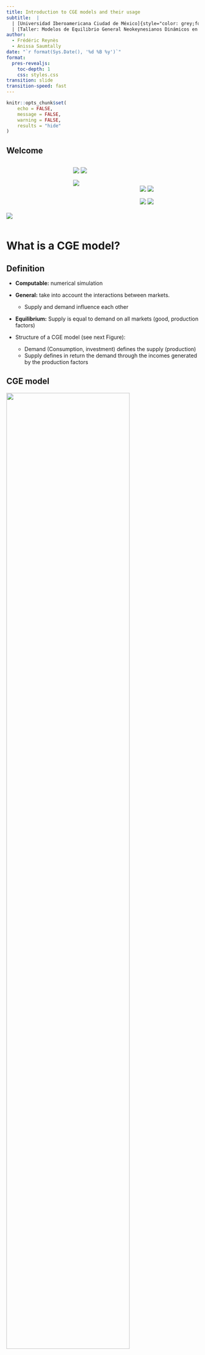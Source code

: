 ```yaml
---
title: Introduction to CGE models and their usage
subtitle:  |
  | [Universidad Iberoamericana Ciudad de México]{style="color: grey;font-size: 0.95em;letter-spacing: 1px;line-height: 0.25;"}
  | [Taller: Modelos de Equilibrio General Neokeynesianos Dinámicos en R]{style="color: blue;font-size: 0.95em;letter-spacing: 1px;line-height: 0.25;"}
author: 
  - Frédéric Reynès 
  - Anissa Saumtally
date: "`r format(Sys.Date(), '%d %B %y')`"
format: 
  pres-revealjs:
    toc-depth: 1
    css: styles.css
transition: slide
transition-speed: fast  
---
```


```r

knitr::opts_chunk$set(
	echo = FALSE,
	message = FALSE,
	warning = FALSE,
	results = "hide"
)
```

## Welcome {.center} 

:::: {.columns}

::: {.column width="33%" .center}
<br>
<br>
<br>
<br>
<br>
<br>
<br>
![](pictures/ibero.png){fig-align="center" fig-width=30%  }
:::

::: {.column width="33%"}
![](pictures/equide.jpg){fig-align="center" fig-width=30%}
![](pictures/geolab.png){fig-align="center" fig-width=30%}

![](pictures/centrud.png){fig-align="center" fig-width=30%}

:::

::: {.column width="33%"}

<br>
<br>

![](pictures/ofce_m.png){fig-align="center" fig-width=30%}
![](pictures/sciencespo.png){fig-align="center" fig-width=30%}

![](pictures/Logohacienda.png){fig-align="center" fig-width=30%}
![](pictures/AFD_logo.png){fig-align="center" fig-width=30%}
:::

::::


# What is a CGE model?

## Definition {.scrollable}

-   **Computable:** numerical simulation

-   **General:** take into account the interactions between markets.

    -   Supply and demand influence each other

-   **Equilibrium:** Supply is equal to demand on all markets (good, production factors)

-   Structure of a CGE model (see next Figure):

    -   Demand (Consumption, investment) defines the supply (production)
    -   Supply defines in return the demand through the incomes generated by the production factors

## CGE model {.scrollable}

![](pictures/schema.png){fig-align="center" width="80%"}

## What does "general equilibrium" mean? {.scrollable}

-   General Equilibrium relates to a state where supply is equal to demand in all markets

-   2 main approaches to insure this state:

    -   **Walrasian** models
        -   The equilibrium force is the price system

        -   Perfect price flexibility insure the instantaneous equilibrium between supply and demand

        -   When the supply of a commodity goes down, its price tends to go up, thereby stimulating additional supply and depressing demand, until supply and demand are equal again.

        -   Static model
    -   **Neo-Keynesian** models
        -   Demand determines supply
        -   Price and quantities are rigid and adjust slowly
        -   Disequilibrium between notional (optimal) supply and the actual supply in the short run
        -   Dynamic model: transition to the long run

## A neo-keynesian CGE model {.scrollable}

-   **Slow adjustment** of price and quantity

    -   Adjustment costs
    -   Empirically firms adjust their production to the demand rather than their price

-   Leads to situation of **disequilibrium** between the desired supply and demand

-   **Prices** are defined as a mark-up over the firm's production costs

    -   Production costs integrate intermediary consumption (material and energy), labor and capital costs

-   Wages are determined by a **Wage Setting (WS) curve**

    -   Phillips curve: wages increase with inflation and decrease with unemployment
    -   Wages do not adjust instantaneously the supply and demand for labor:
        -   Permanent underemployment equilibrium possible
        -   Theory of the NAIRU (Non Accelerating Inflation Rate of Unemployment) or Equilibrium rate of unemployment

-   The **interest rate** does not equilibrate instantaneously saving and investment:

    -   It is defined by the Central Bank
    -   "Taylor" reaction function: increases with inflation, decreases with unemployment

# Main usage of CGE models

## Macroeconomic versus multisector CGE models {.scrollable}

CGE models are widely used in economic policy analysis. Two type of analyses:

-   **Macroeconomic CGE models** focus on understanding how an entire economy responds to shocks or policy changes

    -   e.g. fiscal, monetary, trade, innovation policies
    -   they aim to capture interdependencies between aggregate economic variables and key economic indicators
        -   e.g. GDP, inflation, employment, and investment

-   **Multisector CGE models** break down the economy into several sectors to analyze the effects of policy changes or shocks on each sector individually

    -   e.g. energy, agriculture, industry, services
    -   main applications: trade policy, environmental regulation, energy policy, large-scale events like natural disasters
    -   highlight how impacts may vary across sectors
    -   allow for simulating sector specific policy

## Examples of applications of our R package {.scrollable}

### Small size models

-   Small CGE model

-   Today's course

### Large size models

-   Econometric models (Opale and Mesange)

    -   Quarterly models for short term forcast

-   Multi-sector models

    -   e.g. open source ThreeME model

    -   www.threeme.org

## Overview of ThreeME {.scrollable}

-   **M**ulti-sector **M**acroeconomic **M**odel for the **E**valuation of **E**nvironmental and **E**nergy policy.

    -   Open source model
    
    -   Download and documentation: https://www.threeme.org/
    
    -   ThreeME is **neo-Keynesian general equilibrium** model.

    -   Designed to study scenario involving transfers of activities from one sector to another

## Overview of ThreeME: types of simulations of the economic and environmental impacts {.scrollable}

-   **Energy transition policies**

    -   Fiscal policies:
        -   Carbon tax with or without redistribution of the tax revenue
        -   Phasing out subsidies on (fossil fuel) energy
        -   Bonus-malus for cars: subsidies on green cars financed by a tax on other cars
    -   Change in the electricity production mix
        -   Ex: more RES in the mix
    -   Impact of green investment
        -   In buildings, public transport, etc.
        -   Impact of applying a new standard for buildings, or appliances

-   **External shock**

    -   Increase in international oil/gas price

# Micro-economic foundations of CGE models

## Behavior equations versus identities {.scrollable}

-   CGE models have behavioral and identity equations
-   **Behavioral equations** derive from microeconomic theory and economic rationality
    -   Economic behavior of producers, consumers, and other agents in the model
-   **Identity equations** define a variable according to a definition as a mathematical function (sum, product, etc.) of other variables
    -   Accountancy variables (e.g. GDP, price index), unemployment rate, etc.

<center>

![](pictures/Behavioreq_Identities.png){width="55%"}

## Behavior equations {.scrollable}

### **Prices**

-   We assume oligopolistic competition *à la* Cournot where each producer defines its price in order to maximize its profit considering the price of the other producers as given:

-   The **maximisation program** is:

$$max_y Π(y) = p(y).y - c(y)$$

where $y$ is the production or demand adressed to the compagny, $\pi(y)$ is the profit of the compagny, $p(y)$ its price and $c(y)$ the production cost. We assume $p′(y)$ \< 0, $c′(y)$ \> 0 and $c′′(y)$ \> 0

-   The result of the **program maximization defines the optimum price** that is equal to a markup over the production costs:

$$p(y)= [1+ m^{up}].c'(y)$$

where the markup is: \begin{equation} m^{up}= 1/(\epsilon -1) \end{equation} and $\epsilon$ the (absolute) price elasticity of demand

-   In perfect competition, markup is zero: \begin{equation} m^{up} = 0 \end{equation} so that the optimal price is equal to the marginal cost of production: \begin{equation} p(y)= c'(y) \end{equation}

-   Given that production costs equal total factor payments, the **optimal price is therefore equal to the cost of capital and labor**:

$$p(y).y= w.L+ p(\delta+r).K$$

## Behavior equations {.scrollable}

### **Households consumption**

-   We assume that households supply labor and own the capital, for which they get their income ($w.L + p.r.K$) .

-   We assume that households wish to use a fixed share of their total income for consumption

$$CH = \left( 1 - \sigma \right) . \frac{\left( w . L + p . r . K \right)}{p}$$

-   Can be derive from alternative theoretical model of consumption.

-   For instance: let us assume that the consumer maximize its (CES) utility by allocating the income of a given period over several periods.

The **maximization program** is:

$$max_{c_i} U(c_1, c_2, ... c_n)=\sum_{i=1}^{n} (\phi_i.c_i^{\frac{\rho-1}{\rho}})^{\frac{\rho}{\rho-1}}$$ $$\ s.t \ \sum_{i=1}^{n} p_i.c_i = R$$ where $\rho$ is the elasticity of substitution, $c_i$ the consumption of good in period $i$ and $R$ total income.

The resolution of this program gives the relationship between households consumption and total income :

$$p_i.c_i= (\Phi_i)^{\rho}.(\frac{p_i}{P})^{1-\rho}.R$$ where $(\Phi_i)^{\rho}.(\frac{p_i}{P})^{1-\rho}$ is the consumption share.

Considering only two periods: $i=1$ (present) and $i=2$ (future) and assuming a CES function with $\rho=1$, we find that **consumption is a constant share of income**:

$$p_1.c_1 = \phi_1.R$$ with $\phi_1$ = (1-$\sigma$) and $\sigma$ the propensity to save.

## Behavior equations {.scrollable}

### **Demand for production factors**

-   The firm determines its demand for labor and capital by maximizing its profit, which is equivalent to **minimizing its production cost taking into account the production function**.

-   Assuming a CES production function, the constrained cost minimization program is:

$$min_{x_i} (\sum_{i=1}^{n} p_i.x_i)$$

$$\ s.t. \ Q= Q(x_i) = (\sum_{i=1}^{n} \Phi_i.x_i^{(\frac{\rho-1}{\rho})})^{(\frac{\rho}{\rho-1})}$$ where $\rho$ is the elasticity of substitution between inputs.

-   The resolution of the program derives demand for factors expressed as follows:\
    **Labor demand**:

$$L = \left( \frac{Y}{PROG^{L}} \right) . \left( \left( \varphi^{L} \right) ^ {\rho} \right) . \left( \frac{w}{\left( p . PROG^{L} \right)} \right) ^ {\left( -\rho \right)}$$

**Capital demand**:

$$ K = \left( \frac{Y}{PROG^{K}} \right) . \left( \left( \varphi^{K} \right) ^ {\rho} \right) . \left( \frac{\left( \delta + r \right)}{PROG^{K}} \right) ^ {\left( -\rho \right)} $$

## Behavior equations {.scrollable}

### **CES function**

The Constant Elasticity of Substitution (CES) production function proposed by Arrow et al. (1961) offers flexibility in modeling substitutability between production factors

$$Y = \left(\tilde{\varphi_1} X_1^{\frac{\eta - 1}{\eta}} + \tilde{\varphi}_2 X_2^{\frac{\eta - 1}{\eta}}\right)^{\frac{\eta}{\eta - 1}}$$

where:

-   $Y$ the output,

-   $\tilde\varphi_1$ and $\tilde\varphi_2$ respectively the weights for inputs $X_1$ and $X_2$,

-   $\eta$ the Elasticity of Substitution (ES) taking possibly any value between $]0;+\infty[$

The CES function enables the representation of varying degrees of substitutability:

-   perfect complementarity $\eta = 0$ (Leontief function)
-   perfect substitutability $\eta \rightarrow \infty$
-   Cobb-Douglas function where the ES is unitary $\eta = 1$.

## Behavior equations {.scrollable}

### **CES function for various elasticities of substitution**

![](pictures/plot_CES_for_various_elasticity.png){width="100%"}

```r
#| label: fig-ces
#| fig-cap: CES function for various elasticities of substitution
#| echo: true
#| code-fold: true
#| eval: false

library(ggplot2)
# CES Function: Q^((eta-1)/eta) = phi1*X1^((eta-1)/eta) + phi2*X2^((eta-1)/eta)

# Interpolation step (for ggplot)
step <- 1000
  
# Inverse CES function: X1 = f(Q,X2)
X1 <- function(X2, eta) {
  # Calibration of the parameters of the CES function
  Q <- 1
  phi1 <- 0.5
  phi2 <- 0.5

  ((Q^((eta-1)/eta) - phi2*X2^((eta-1)/eta))/phi1)^(eta/(eta-1)) 
  }

plot_CES_for_various_elasticity <- ggplot(data.frame(x = c(0,5)), aes(x=x)) +
  stat_function(fun = X1, args = list(eta = 0.1)  , aes(colour = "0.1"), n = step*1000) +
  stat_function(fun = X1, args = list(eta = 0.5)  , aes(colour = "0.5"), n = step) +
  stat_function(fun = X1, args = list(eta = 0.999), aes(colour = "1"  ), n = step, lwd = 1) +
  stat_function(fun = X1, args = list(eta = 1.6)    , aes(colour = "1.6"  ), n = step) +
  stat_function(fun = X1, args = list(eta = 20)   , aes(colour = "20" ), n = step) +
  scale_colour_manual(name = expression(eta), values = c("red", "blue", "black", "green", "grey")) +
  ylim(0,2.5) +
  theme(legend.position = "bottom") +
  labs(y = "X1", x = "X2")

plot_CES_for_various_elasticity

ggsave("plot_CES_for_various_elasticity.png", plot = plot_CES_for_various_elasticity, width = 6, height = 4, dpi = 300)
```

## Identities and defnitions {.scrollable}

### **Production**

$$Y = CH + I + G$$

-   Market equilibrium condition between supply and demand\
-   Accountancy equation that states that everything that is being produced (total supply) is “consumed”, either as household’s consumption, investment or government spending (total demand)

<br>

### **Capital accumulation**

-   Given an initial capital stock (at $t-1$), the change in capital stock defines the capital stock in $t$:

$$\varDelta \left(K\right) = I_{t-1} - \delta . K_{t-1}$$

-   The change in capital stock :
    -   Increases with the investment made in the previous period ($I_{t-1}$)\
    -   Decreases with the depreciation of the capital stock ($\delta.K_{t-1}$)

<br>

### **Cost of capital**

We assume that the cost of capital is defined as the user cost of capital (or real rental price of capital services or the costs of holding capital) :

$$c^{K} = p(\delta + r)$$

where $\delta$ is the depreciation rate of capital, $r$ the interest rate and $p$ the price of the investment.

-   This equation may have several interpretations:
    -   It reflects the opportunity cost of holding capital, that is the cost of not been able to invest an existing financial wealth into another asset
    -   It assumes that capital is financed through bank credit and that the reimbursement of the debt corresponds to the depreciation of capital

# Macroeconomic closure

## Some definitions {.scrollable}

-   [**Endo**]{style="color: brown;"}**genous variable**: defined [**inside**]{style="color: brown;"} the model, as a result of the model simulation
    -   One equation for each endogenous variable
    -   Eg. production, consumption, prices, wages, etc.
-   [**Exo**]{style="color: brown;"}**genous variable**: defined [**outside**]{style="color: brown;"} the model
    -   No equation in the model defining this variable: hypothesis of the model
    -   Eg. population, price of imports (for a one country model)
-   **Parameter**: from a mathematical point of view, an **exogenous variable** that is generally **constant**
    -   Eg. elasticities (substitution, indexation, etc.), depreciation rate, tax rate, etc.
-   **Representative agent**: an average relevant economic agent that follows an optimizing/rational economic behaviour
    -   Households, producers, government
    -   Optimize an objective: e.g. maximization of profit/utility/social welfare, minimization of cost

## Macroeconomic closure {.scrollable}

-   A [**model**]{style="color: brown;"} is a way of explaining endogenous variables as function of exogenous variables.\
-   Making a choice of what is to be determined within the model [**(endogenous variables)**]{style="color: brown;"} and what is to be considered external to the model [**(exogenous variables)**]{style="color: brown;"} is called the [**model closure**]{style="color: brown;"}. 
-   Why does the choice of the model closure matter ?

    -   It may define the direction of causality (which variables determine the others)
    -   It may have important implications on the properties and results of the model

**Simulation experiment:** What is the impact of an increase in public spending (multiplier of public expenditures) on the endogenous variables of the model depending on the choice of the closure ?

We compare the results for two contrasting model closures:

-   [**The Walrasian model**]{style="color: brown;"}
-   [**The Keynesian model**]{style="color: brown;"}

## Walrasian versus Keynesian models {.scrollable}

[**Common features for both models**]{style="color: brown;"}:

-   [**General equilibrium**]{style="color: blue;"}: which means that supply equals demand in all markets.\
-   In both frameworks, the models consist of equations that solve for the endogenous variables, given the exogenous variables and parameters. A change in one or more exogenous variable or parameter will lead to adjustments in the endogenous variables so to solve the system of equations again. These [**solved values of all endogenous variables**]{style="color: blue;"}, constitute the [**outcome of the model**]{style="color: blue;"} .

[**Main difference between both models**]{style="color: brown;"}:

-   The [**choice of endogenous variables**]{style="color: blue;"}. In the Walrasian framework some variables adjust while there are considered fixed in the Keynesian framework and vice-versa.

*Note*: Our definitions of the Walrasian and Keynesian closures may differ from those found in the literature inspired by the seminal work of Sen (1963). Contrary to this literature that consider a **static** case, we propose simulations based on a **dynamic** model including an equation for **capital accumulation** and where investment is endogenous in both the Walrasian and the Keynesian closure.

## The Walrasian model {.scrollable}

The model is based on a set of **7 equations** with **7 endogenous variables**:

-   [Investment]{style="color: blue;"}\
    $$I = Y - CH - G$$

-   [Production]{style="color: blue;"}\
    $$Y . p = w . L + p . \left( \delta + r \right) . K$$

-   [Households'consumption]{style="color: blue;"}\
    $$CH = \left( 1 - \sigma \right) . \frac{\left( w . L + p . r . K \right)}{p}$$

-   [Wage]{style="color: blue;"}\
    $$w + L = \left( \frac{Y}{PROG^{L}} \right) . \left( \left( \varphi^{L} \right) ^ {\rho} \right) . \left( \frac{w}{\left( p . PROG^{L} \right)} \right) ^ {\left( -\rho \right)}  + w$$

-   [Interest rate]{style="color: blue;"}\
    $$r + K = \left( \frac{Y}{PROG^{K}} \right) . \left( \left( \varphi^{K} \right) ^ {\rho} \right) . \left( \frac{\left( \delta + r \right)}{PROG^{K}} \right) ^ {\left( -\rho \right)} + r$$

-   [Capital (from accumulation equation)]{style="color: blue;"}\
    $$\varDelta \left(K\right) = I_{t-1} - \delta . K_{t-1}$$

-   [Price]{style="color: blue;"}\
    $$p=1$$

-   The price equation defines the price as *numéraire* (equal to 1). The price can therefore be seen as an **exogenous variable**. The model could be written as a set of **6 equations** with **6 endogenous variables**.

## Comments on the Walrasian model closure {.scrollable}

-   **Endogenous variables**: $Y$, $I$, $CH$, $K$, $w$, $r$
-   **Exogenous variables**: $G$, $L$, $p$, $PROG^{L}$, $PROG^{K}$
    -   **Parameters**: $\rho$, $\varphi^{L}$, $\varphi^{K}$, $\delta$, $\sigma$
-   Production is determined by the "price equation" because the price is set to 1 (*numéraire*) and is therefore an exogenous variable.
-   Investment is determined endogenously as the difference between production and (private and public) consumption
-   Labor is exogenous so that the "labor demand equation" does not determine labor but the wage
-   The equation that determines capital is the one of capital accumulation, so the "capital demand equation" derived from profit maximization does not determine capital but the interest rate
-   In the Walrasian framework, savings define investment, wages and interest rate adjust to clear the capital and labor markets

*Note*: we consider a **steady state economy** (with growth rate = 0%)

## The Keynesian model {.scrollable}

The model is based on a set of **6 equations** with **6 endogenous variables**:

-   [Production]{style="color: blue;"}

$$Y = CH + I + G$$

-   [Price]{style="color: blue;"}

$$p . Y = w . L + p . \left( \delta + r \right) . K^{n}$$

-   [Households consumption]{style="color: blue;"}

$$CH = \left( 1 - \sigma \right) . \frac{\left( w . L + p . r . K \right)}{p}$$

-   [Labor]{style="color: blue;"}

$$L = \left( \frac{Y}{PROG^{L}} \right) . \left( \left( \varphi^{L} \right) ^ {\rho} \right) . \left( \frac{w}{\left( p . PROG^{L} \right)} \right) ^ {\left( -\rho \right)}$$

-   [Capital (notional level from cost minimization of a CES function )]{style="color: blue;"}

$$K^{n} = \left( \frac{Y}{PROG^{K}} \right) . \left( \left( \varphi^{K} \right) ^ {\rho} \right) . \left( \frac{\left( \delta + r \right)}{PROG^{K}} \right) ^ {\left( -\rho \right)}$$

-   [Capital (effective level from capital accumulation)]{style="color: blue;"}

$$\varDelta \left(K\right) = I_{t-1} - \delta . K_{t-1}$$

-   [Investment]{style="color: blue;"}

$$\varDelta \left(\operatorname{log} I\right) = \varDelta \left(\operatorname{log} K^{n}_{t-1}\right) + \alpha^{I,Kn} . \operatorname{log} \frac{K^{n}_{t-1}}{K_{t-1}}$$

## Comments on the Keynesian model closure {.scrollable}

-   In the Keynesian closure, the wage and the interest rate are exogenous whereas labor and capital are endogenous
-   To represent the slow adjustment of price and quantities, it is convenient to distinguish between notional and effective level\
-   The notional levels are mentioned with the underscore (superscript) “n” in the model They refer to the level of price, consumption, labor and capital the producer and the consumer would like to reach immediately if there were no adjustment constraint


## Introduction to a new macroeconomic model: the Neo-Keynesian model  {.scrollable}

| Walrasian model                                 | Neo-Keynesian model | 
| ---------------                                 | --------------- | 
| Prices and quantities adjust instantaneously    | Slow adjustment of prices and quantities | 
| Perfect flexibility of price and quantities     | Rigidity of price and quantities | 
| Law of Say: production creates its own demand   | Demand determines supply, supply affects demand through different mechanisms | 
| Supply is at full capacity                      | The **actual** stock of capital may differ from the **optimal** one | 
| Increasing production requires to increase the stock of capital    | No full utilization of capacity (around 80%). Possibility to increase Y without increasing the stock of capital | 
| After a shock, a new equilibrium is found instantaneously | After a shock, time to adjust to the new equilibrium levels | 


## Two versions of the Neo-Keynesian model  {.scrollable}

We consider two versions of the model: 

- **Close economy** : The model is found in <span style="color: green;"> `r file.path("src", "model", "training", "03.1-eq_neokeynes.mdl")`</span> 

- **Open economy** : The model is found in <span style="color: green;"> `r file.path("src", "model", "training", "03.1-eq_neokeynes_exception_open.mdl")`</span>

There are only small differences between both models, to which we will come back later. But first, let's start by exploring the set of equations in the model considering a **close economy**.


## Models and corresponding documentation  {.scrollable}

| Model | Description                                        | Corresponding chapter in the manual |
| ------| ---------------                                    | --------------- |
| 1.1   | Model with 1 equation 1 endogenous variable        | - | 
| 1.2   | Model with 3 equations 3 endogenous variables      | - |
| 2.0   | Main equations of CGE models (**not solvable**)    | Chapter 1: Introduction to CGE models |
| 2.1   | Walrasian closure                                  | Chapter 2: A simple Walras CGE model |
| 2.2   | Keynesian closure                                  | Chapter 3: A simple Keynesian CGE model |
| 3.1   | Neo-Keynesian closure (**close** economy)         | Chapter 4: A simple Neo-Keynesian model |
| 3.2   | Neo-Keynesian closure (**open** economy)           | Chapter 4: A simple Neo-Keynesian model |
| -     | ThreeME c4xs4                                      | Upcoming |
| -     | ThreeME c8xs8                                      | Upcoming |


# Neo-Keynesian closure: close economy

## Introduction  {.scrollable}

The close economy model consists of a set of equations regarding:

- Producers    
- Consumers      
- Government and central bank        
- Labor market         
- Adjustments        

## Producers: main equations  {.scrollable}

- **Production**

\begin{equation}
Y = CH + I + G
\end{equation}


- **Notional demand of factors**

\begin{equation}
L^{n} = \left( \frac{Y}{PROG^{L}} \right) . \left( \left( \varphi^{L} \right) ^ {\rho^{KL}} \right) . \left( \frac{\left( \frac{w}{PROG^{L}} \right)}{c^{Y}} \right) ^ {\left( -\rho^{KL} \right)}
\end{equation}



\begin{equation}
K^{n} = \left( \frac{Y}{PROG^{K}} \right) . \left( \left( \varphi^{K} \right) ^ {\rho^{KL}} \right) . \left( \frac{\left( \frac{c^{K}}{PROG^{K}} \right)}{c^{Y}} \right) ^ {\left( -\rho^{KL} \right)}
\end{equation}

- **Investment**

\begin{equation}
\varDelta \left(\operatorname{log} I\right) = \alpha^{I,Kn} . \varDelta \left(\operatorname{log} K^{n}\right) + \alpha^{I,I1} . \varDelta \left(\operatorname{log} I_{t-1}\right) + \alpha^{I,KnK1} . \operatorname{log} \frac{K^{n}_{t-1}}{K_{t-1}} - \alpha^{I,rK} . \varDelta \left(r - \frac{\varDelta \left(p\right)}{p_{t-1}}\right)
\end{equation}



- **Capital stock**
\begin{equation}
K = K_{t-1} \; \left( 1 - \delta \right) + I_{t-1}
\end{equation}

- **Notional production price**
\begin{equation}
p^{n} . Y = c^{Y} . Y . \left( 1 + m^{up} + dm^{up} \right)
\end{equation}

- **Notional mark-up**
\begin{equation}
\varDelta \left(\operatorname{log} \left(1 + m^{up,n}\right)\right) = \rho^{mupn,Ln} . \varDelta \left(\operatorname{log} \frac{L^{n}}{L}\right) + \rho^{mupn,Kn} . \varDelta \left(\operatorname{log} \frac{K^{n}}{K}\right)
\end{equation}

- **Notional unit cost production cost**
\begin{equation}
c^{Y} . Y = w . L^{n} + c^{K} . K^{n}
\end{equation}

- **Capital cost**
\begin{equation}
c^{K} . K = p^{K}_{t-1} \; K_{t-1} \; \left( \delta + r^{K}_{t-1} \right)
\end{equation}

- **Average price of the accumulated capital stock**
\begin{equation}
p^{K} . K = p^{K}_{t-1} \; K_{t-1} \; \left( 1 - \delta \right) + p_{t-1} \; I_{t-1}
\end{equation}

- **Average interest rate paid on the debt**
\begin{equation}
r^{K} . p^{K} . K = r^{K}_{t-1} \; p^{K}_{t-1} \; K_{t-1} \; \left( 1 - \delta \right) + p_{t-1} \; I_{t-1} \; r_{t-1}
\end{equation}

- **Profit of firms (before investment)**
\begin{equation}
PROF = p . Y - w . L - c^{K} . K
\end{equation}

- **Firms' savings**
\begin{equation}
SAV^{F} = PROF - DIV - p . I
\end{equation}

- **Firms' bank debt**
\begin{equation}
DEBT^{F} = DEBT^{F}_{t-1} \; \left( 1 - \varphi^{RD^{F}}_{t-1} \right) - SAV^{F}
\end{equation}

## Households: main equations  {.scrollable}


- **Notional households consumption**
\begin{equation}
CH^{n} . p = \left( 1 - \sigma \right) . INC . \left( 1 - t^{inc} \right)
\end{equation}

- **Households' income**
\begin{equation}
INC = \left( w . L + DIV \right)
\end{equation}

- **Notional dividend for households**
\begin{equation}
DIV^{n} = PROF
\end{equation}


- **Notional propensity to save equation **
\begin{equation}
\varDelta \left(\operatorname{log} \left(1 - \sigma^{n}\right)\right) = \rho^{\sigma,U} . \varDelta \left(U\right) - \rho^{\sigma,p} . \varDelta \left(r - \frac{\varDelta \left(p\right)}{p_{t-1}}\right) - \rho^{\sigma,DEBT} . \varDelta \left(\operatorname{log} \left(\frac{DEBT^{G}}{\left( p . Y \right)}\right)\right)
\end{equation}

- **Households' savings**
\begin{equation}
SAV^{H} = INC . \left( 1 - t^{inc} \right) - p . CH
\end{equation}

- **Households' total wealth**
\begin{equation}
WEALTH = WEALTH_{t-1} + SAV^{H}
\end{equation}


## Government and Central Bank: main equations  {.scrollable}

- **Notional interest rate of the Central Bank (Taylor reaction function)**
\begin{equation}
\varDelta \left(r^{n}\right) = \rho^{rn,p} . \varDelta \left(\frac{\varDelta \left(p\right)}{p_{t-1}}\right) - \rho^{rn,U} . \varDelta \left(U\right)
\end{equation}

- **Notional income tax rate**
\begin{equation}
\varDelta \left(t^{inc,n}\right) = \rho . \varDelta \left(\frac{DEBT^{G}}{\left( p . Y \right)}\right)
\end{equation}

- **Government's savings**
\begin{equation}
SAV^{G} = t^{inc} . INC - p . G - DEBT^{G}_{t-1} \; \left( \varphi^{RD^{G}}_{t-1} + r^{DEBT,G}_{t-1} \right)
\end{equation}

- **Average interest rate paid on the total Government's debt**
\begin{equation}
\varDelta \left(r^{DEBT,G}\right) = \varDelta \left(r\right)
\end{equation}

- **Total Government's debt**
\begin{equation}
DEBT^{G} = DEBT^{G}_{t-1} \; \left( 1 - \varphi^{RD^{G}}_{t-1} \right) - SAV^{G}
\end{equation}

## Labor market: main equations  {.scrollable}

- **Notional wage (WS or Phillips curve)**
\begin{equation}
\varDelta \left(\operatorname{log} w^{n}\right) = \rho^{wn} + \rho^{wn,pe} . \varDelta \left(\operatorname{log} p^{e}\right) + \rho^{wn,PROGL} . \varDelta \left(\operatorname{log} PROG^{L}\right) - \rho^{wn,U} . U - \rho^{wn,dU} . \varDelta \left(U\right)
\end{equation}

- **Unemployment rate**
\begin{equation}
U = 1 - \frac{L}{LF}
\end{equation}

## Adjustments: Introduction  {.scrollable}

- Important feature of Neo-Keynesian models: hypothesis of slow adjustments of prices and quantities. Firms do not adjust instantaneously firms but gradually adjust their **effective** price and quantity to the **optimal (notional of desired)** level .
- Slow adjustment to the new optimum level after a shock in the economy for:

    -  **prices**: price setting (Carlton, 1986; Cecchetti, 1985), wage setting or the adjustment of the interest rate            
    -  **quantities**: inputs (labor, capital, intermediate consumption), consumption of households  (Tinbergen,1942).

## Adjustments: Minimizing an adjustment cost function   {.scrollable}

- To take into account that the changes in price are all the more costly that they are large propose to use **quadratic adjustment cost** models (Rotemberg, 1982).     
- The firm defines the optimal price as a trade-off between the **cost of adjusting** and the **cost of not been adjusted**.

\begin{equation}
  \Gamma_t\left(X_t\right)-\Gamma_t\left(X_t^n\right)=\Gamma_t^{\prime}\left(X_t^n\right)\left(X_t-X_t^n\right)+\Gamma_t^{\prime \prime}\left(X_t^n\right)\left(X_t-X_t^n\right)^2
\end{equation}
The profit being maximum for $X_t^n, \Gamma_t^{\prime}\left(X_t^n\right)=0$ and $\Gamma_t^{\prime \prime}\left(X_t^n\right)<0$. As a first approximation, the adjustment cost, i.e. the loss of profit suffered by a company that is not in the optimum, is therefore:
$$
  C_D=\Gamma_t\left(X_t^n\right)-\Gamma_t\left(X_t\right)=C_D\left(X_t-X_t^n\right)^2
$$
Where:
$$
  C_D=-\Gamma_t^{\prime \prime}\left(X_t^n\right)
$$
Suppose that the adjustment cost is proportional to the square of the speed of adjustment:
$$
  C_A=c_A\left(X_t-X_{t-1}\right)^2
$$
Where:
$$
  c_A>0
$$
Minimizing the total cost function $\left(C_t=C_D+C_A\right)$ is equivalent to solving:
$$
  C_t^{\prime}\left(X_t\right)=2 c_D\left(X_t-X_t^n\right)+2 c_A\left(X_t-X_{t-1}\right)=0
$$
The condition of the second order $\left(C_t^{\prime \prime}\left(X_t\right)>0\right)$ being always verified, the optimal adjustment which minimizes the total cost has the following dynamic process:
$$
  X_t=\alpha X_t^n+(1-\alpha) X_{t-1}
$$
With:
$$
  \alpha=\frac{c_D}{\left(c_D+c_A\right)}
$$

With this simple model, the average adjustment time is:
$$
  \frac{\alpha}{(1-\alpha)}=\frac{c_D}{c_A}
$$
**The slower the adjustment, the higher the adjustment cost $c_A$  compared to the cost of non being adjusted $c_D$**.

## Adjustments: main equations  {.scrollable}

- **Wage**
\begin{equation}
\varDelta \left(\operatorname{log} w\right) = \alpha^{W,Wn} . \varDelta \left(\operatorname{log} w^{n}\right) + \alpha^{W,W1} . \varDelta \left(\operatorname{log} w_{t-1}\right) - \alpha^{W,W1Wn1} . \operatorname{log} \frac{w_{t-1}}{w^{n}_{t-1}}
\end{equation}

- **Production price**
\begin{equation}
\operatorname{log} p = \alpha^{P,Pn} . \operatorname{log} p^{n} + \left( 1 - \alpha^{P,Pn} \right) . \left( \operatorname{log} p_{t-1} + \varDelta \left(\operatorname{log} p^{e}\right) \right)
\end{equation}


- **Expected production price inflation**
\begin{equation}
\varDelta \left(\operatorname{log} p^{e}\right) = \alpha^{Pe,Pe1} . \varDelta \left(\operatorname{log} p^{e}_{t-1}\right) + \alpha^{Pe,P1} . \varDelta \left(\operatorname{log} p_{t-1}\right) + \alpha^{Pe,Pn} . \varDelta \left(\operatorname{log} p^{n}\right)
\end{equation}


- **Households final consumption**
\begin{equation}
\operatorname{log} CH = \alpha^{CH,CHn} . \operatorname{log} CH^{n} + \left( 1 - \alpha^{CH,CHn} \right) . \left( \operatorname{log} CH_{t-1} + \varDelta \left(\operatorname{log} CH^{e}\right) \right)
\end{equation}



- **Expected Households final consumption growth**

\begin{equation}
\varDelta \left(\operatorname{log} CH^{e}\right) = \alpha^{CHe,CHe1} . \varDelta \left(\operatorname{log} CH^{e}_{t-1}\right) + \alpha^{CHe,CH1} . \varDelta \left(\operatorname{log} CH_{t-1}\right) + \alpha^{CHe,CHn} . \varDelta \left(\operatorname{log} CH^{n}\right)
\end{equation}

- **Labor**
\begin{equation}
\operatorname{log} L = \alpha^{L,Ln} . \operatorname{log} L^{n} + \left( 1 - \alpha^{L,Ln} \right) . \left( \operatorname{log} L_{t-1} + \varDelta \left(\operatorname{log} L^{e}\right) \right)
\end{equation}

- **Expected labor growth**
\begin{equation}
\varDelta \left(\operatorname{log} L^{e}\right) = \alpha^{Le,Le1} . \varDelta \left(\operatorname{log} L^{e}_{t-1}\right) + \alpha^{Le,L1} . \varDelta \left(\operatorname{log} L_{t-1}\right) + \alpha^{Le,Ln} . \varDelta \left(\operatorname{log} L^{n}\right)
\end{equation}

- **Dividend for households**
\begin{equation}
\operatorname{log} DIV = \alpha^{DIV,DIVn} . \operatorname{log} DIV^{n} + \left( 1 - \alpha^{DIV,DIVn} \right) . \left( \operatorname{log} DIV_{t-1} + \varDelta \left(\operatorname{log} DIV^{e}\right) \right)
\end{equation}

- **Expected dividend for households**
\begin{equation}
\varDelta \left(\operatorname{log} DIV^{e}\right) = \alpha^{DIVe,DIVe1} . \varDelta \left(\operatorname{log} DIV^{e}_{t-1}\right) + \alpha^{DIVe,DIV1} . \varDelta \left(\operatorname{log} DIV_{t-1}\right) + \alpha^{DIVe,DIVn} . \varDelta \left(\operatorname{log} DIV^{n}\right)
\end{equation}

- **Interest rate of the Central Bank**
\begin{equation}
r = \alpha^{r} . r^{n} + \left( 1 - \alpha^{r} \right) . r_{t-1}
\end{equation}

- **Propensity to save**
\begin{equation}
\sigma = \alpha^{\sigma} . \sigma^{n} + \left( 1 - \alpha^{\sigma} \right) . \sigma_{t-1}
\end{equation}

- **Mark-up**
\begin{equation}
m^{up} = \alpha^{m,up} . m^{up,n} + \left( 1 - \alpha^{m,up} \right) . m^{up}_{t-1}
\end{equation}

- **Income taxe rate**
\begin{equation}
t^{inc} = \alpha^{t,inc} . t^{inc,n} + \left( 1 - \alpha^{t,inc} \right) . t^{inc}_{t-1}
\end{equation}


# Open economy models

## New equations for open economy

- **Production**

$$Y + M = CH + I + G + X$$

- **Average user price**

$$p . \left( Y + M \right) = py . Y + pm . M$$

- **Notional production price **
$$py^{n} . Y = c^{Y} . Y . \left( 1 + m^{up} + dm^{up} \right)$$

- **International trade**


**Imports**

$$M = \left( Y + M \right) . \varphi^{M} . \left( \frac{pm}{p} \right) ^ {\left( -\rho^{M} \right)}$$

**Exports**
$$X = WD . \left( \frac{py}{pw} \right) ^ {\left( -\rho^{X} \right)}$$

**Saving of the Rest of the World**

$$SAV^{ROW} = pm . M - py . X$$

# Multisector models

## Data: Supply-Use (SU) and Input-Output (IO) tables {.scrollable}

-   SU table says how much a given commodities is supplied by a given sector (Supply)

    -   Generally close to a diagonal matrix

-   IO table says how much a given commodities is purchased by a given sector (Demand)

    -   Not a diagonal matrix

![](pictures/Simplified_SU_IO.png){fig-align="center" width="80%"}

## Equilibrium between Supply and Demand (use) {.scrollable}

-   GDP = VA = Y -- CI = C + I + X - M

![](pictures/schema3.png){fig-align="center" width="80%"}

## Supply-Use and Input-Output model {.scrollable}

### SU-IO block

**Production of commodity $c$** 
$$Y_{c} = CI_{c} + CH_{c} + I_{c} + G_{c}$$

**Production of commodity $c$ by sector $s$** 
$$Y_{c, s} = \varphi^{Y}_{c, s} \; Y_{c}$$

**Total production of sector $s$** 
$$Y_{s} = \sum_{c} Y_{c, s}$$

**Intermediate consumption $c$ consumed by sector $s$** 
$$CI_{c, s} = \varphi^{CI}_{c, s} \; Y_{s}$$

### Final use

**Households consumption in commodity $c$** 
$$CH_{c} = \varphi^{CH}_{c} \; CH$$

**Investment in commodity $c$** 
$$I_{c} = \varphi^{I}_{c} \; I$$

**Public expenditures in commodity $c$** 
$$G_{c} = \varphi^{G}_{c} \; G$$

### Agregates

**Intermediate consumption of commodity $c$ (aggregation over $s$)** 
$$CI_{c} = \sum_{s} CI_{c, s}$$

**Intermediate consumption consumed by sector $s$ (aggregation over $c$)** 
$$CI_{s} = \sum_{c} CI_{c, s}$$

**Total intermediate consumption (aggregation over commodities)** 
$$CI = \sum_{c} CI_{c}$$

**Total intermediate consumption (aggregation over sector)** 
$$CI^{bis} = \sum_{s} CI_{s}$$

**Total production (aggregation over commodities)** 
$$Y = \sum_{c} Y_{c}$$

**Total production (aggregation over sectors)** 
$$Y^{bis} = \sum_{s} Y_{s}$$

**Total production (aggregation over aggregated uses)** 
$$Y^{ter} = CI + CH + I + G$$

### Gross Domestic Product (GDP)

**Value added of sector $s$** 
$$VA_{s} = Y_{s} - CI_{s}$$

**Value added or GDP (production or supply definition)** 
$$VA = \sum_{s} VA_{s}$$

**Value added or GDP (expenditure or use definition)** 
$$VA^{bis} = CH + I + G$$
